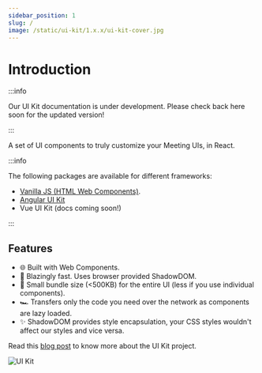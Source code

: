 ```yaml
---
sidebar_position: 1
slug: /
image: /static/ui-kit/1.x.x/ui-kit-cover.jpg
---
```


# Introduction

:::info

Our UI Kit documentation is under development. Please check back here soon for the updated version!

:::

A set of UI components to truly customize your Meeting UIs, in React.

:::info

The following packages are available for different frameworks:

- [Vanilla JS (HTML Web Components)](/ui-kit/).
- [Angular UI Kit](/angular-ui-kit/)
- Vue UI Kit (docs coming soon!)

:::

## Features

<ul className="emoji-list">
  <li>
    <span>🌐</span> Built with Web Components.
  </li>
  <li>
    <span>🚀</span> Blazingly fast. Uses browser provided ShadowDOM.
  </li>
  <li>
    <span>🤏</span> Small bundle size (&lt;500KB) for the entire UI (less if you
    use individual components).
  </li>
  <li>
    <span>🏎</span> Transfers only the code you need over the network as
    components are lazy loaded.
  </li>
  <li>
    <span>✨</span> ShadowDOM provides style encapsulation, your CSS styles
    wouldn't affect our styles and vice versa.
  </li>
</ul>

Read this [blog post](https://dyte.io/blog/custom-ui-kit-sdk/) to know more about the UI Kit project.

<img
  src="/static/ui-kit/1.x.x/ui-kit-cover.jpg"
  alt="UI Kit"
  className="cover-image"
/>
